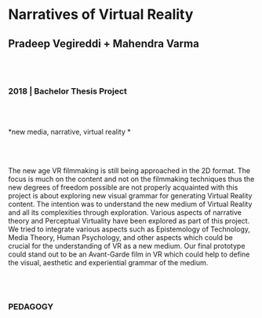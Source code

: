 # Narratives of Virtual Reality
## Pradeep Vegireddi + Mahendra Varma

<br/><br/>

### 2018 | Bachelor Thesis Project

<br/><br/>

*new media, narrative, virtual reality *

<br/><br/>

The new age VR filmmaking is still being approached in the 2D format. The focus is much on the content and not on the filmmaking techniques thus the new degrees of freedom possible are not properly acquainted with this project is about exploring new visual grammar for generating Virtual Reality content.
The intention was to understand the new medium of Virtual Reality and all its complexities through exploration. Various aspects of narrative theory and Perceptual Virtuality have been explored as part of this project. We tried to integrate various aspects such as Epistemology of Technology, Media Theory, Human Psychology, and other aspects which could be crucial for the understanding of VR as a new medium. Our final prototype could stand out to be an Avant-Garde film in VR which could help to define the visual, aesthetic and experiential grammar of the medium.

<br/><br/>

### PEDAGOGY
